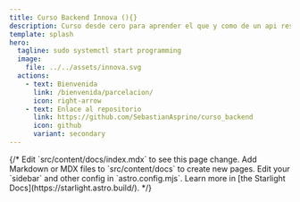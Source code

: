 ```yaml
---
title: Curso Backend Innova (){}
description: Curso desde cero para aprender el que y como de un api rest
template: splash
hero:
  tagline: sudo systemctl start programming
  image:
    file: ../../assets/innova.svg
  actions:
    - text: Bienvenida
      link: /bienvenida/parcelacion/
      icon: right-arrow
    - text: Enlace al repositorio
      link: https://github.com/SebastianAsprino/curso_backend
      icon: github
      variant: secondary
---
```



<CardGrid time>
	{/* <Card title="Update content" icon="pencil">
		Edit `src/content/docs/index.mdx` to see this page change.
	</Card>
	<Card title="Add new content" icon="add-document">
		Add Markdown or MDX files to `src/content/docs` to create new pages.
	</Card>
	<Card title="Configure your site" icon="setting">
		Edit your `sidebar` and other config in `astro.config.mjs`.
	</Card>
	<Card title="Read the docs" icon="open-book">
		Learn more in [the Starlight Docs](https://starlight.astro.build/).
	</Card> */}
</CardGrid>
